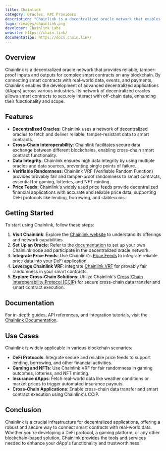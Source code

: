 ```yaml
---
title: Chainlink
category: Oracles, RPC Providers
description: "Chainlink is a decentralized oracle network that enables smart contracts to securely interact with real-world data."
logo: /images/chainlink.png
developer: Chainlink Labs
website: https://chain.link/
documentation: https://docs.chain.link/
---
```


## Overview

Chainlink is a decentralized oracle network that provides reliable, tamper-proof inputs and outputs for complex smart contracts on any blockchain. By connecting smart contracts with real-world data, events, and payments, Chainlink enables the development of advanced decentralized applications (dApps) across various industries. Its network of decentralized oracles allows smart contracts to securely interact with off-chain data, enhancing their functionality and scope.

## Features

- **Decentralized Oracles**: Chainlink uses a network of decentralized oracles to fetch and deliver reliable, tamper-resistant data to smart contracts.
- **Cross-Chain Interoperability**: Chainlink facilitates secure data exchange between different blockchains, enabling cross-chain smart contract functionality.
- **Data Integrity**: Chainlink ensures high data integrity by using multiple oracles and data sources, preventing single points of failure.
- **Verifiable Randomness**: Chainlink VRF (Verifiable Random Function) provides provably fair and tamper-proof randomness to smart contracts, essential for gaming, lotteries, and NFT minting.
- **Price Feeds**: Chainlink's widely used price feeds provide decentralized financial applications with accurate and reliable price data, supporting DeFi protocols like lending, borrowing, and stablecoins.

## Getting Started

To start using Chainlink, follow these steps:

1. **Visit Chainlink**: Explore the [Chainlink website](https://chain.link/) to understand its offerings and network capabilities.
2. **Set Up an Oracle**: Refer to the [documentation](https://docs.chain.link/docs/running-a-chainlink-node) to set up your own Chainlink node and participate in the decentralized oracle network.
3. **Integrate Price Feeds**: Use Chainlink's [Price Feeds](https://docs.chain.link/docs/get-the-latest-price) to integrate reliable price data into your DeFi application.
4. **Leverage Chainlink VRF**: Integrate [Chainlink VRF](https://docs.chain.link/docs/chainlink-vrf) for provably fair randomness in your smart contracts.
5. **Explore Cross-Chain Solutions**: Utilize Chainlink's [Cross-Chain Interoperability Protocol (CCIP)](https://docs.chain.link/docs/ccip-overview) for secure cross-chain data transfer and smart contract execution.

## Documentation

For in-depth guides, API references, and integration tutorials, visit the [Chainlink Documentation](https://docs.chain.link/).

## Use Cases

Chainlink is widely applicable in various blockchain scenarios:

- **DeFi Protocols**: Integrate secure and reliable price feeds to support lending, borrowing, and other financial activities.
- **Gaming and NFTs**: Use Chainlink VRF for fair randomness in gaming outcomes, lotteries, and NFT minting.
- **Insurance dApps**: Fetch real-world data like weather conditions or market prices to trigger automated insurance payouts.
- **Cross-Chain Applications**: Enable cross-chain data transfer and smart contract execution using Chainlink's CCIP.

## Conclusion

Chainlink is a crucial infrastructure for decentralized applications, offering a robust and secure way to connect smart contracts with real-world data. Whether you're developing a DeFi protocol, a gaming platform, or any other blockchain-based solution, Chainlink provides the tools and services needed to enhance your dApp's functionality and trustworthiness.


